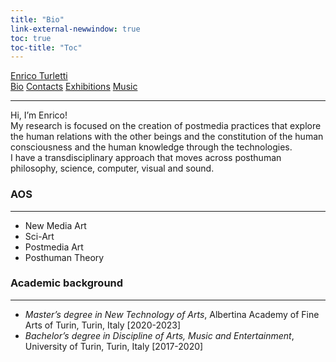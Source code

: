 ```yaml
---
title: "Bio"
link-external-newwindow: true
toc: true
toc-title: "Toc"
---
```

<div class="navbar">
  <div class="index-logo"><a href="index.html">Enrico Turletti</a></div>
  <div class="other-links">
  <a href="#">Bio</a>
  <a href="contacts.html">Contacts</a>
  <a href="exhibitions.html">Exhibitions</a>
  <a href="music.html">Music</a>
  <hr>
  </div>
</div>
Hi, I'm Enrico!<br>
My research is focused on the creation of postmedia practices that explore the human relations with the other beings and the constitution of the human consciousness and the human knowledge through the technologies.<br>
I have a transdisciplinary approach that moves across posthuman philosophy, science, computer, visual and sound. 

<h3>AOS</h3>
<hr>
<ul class="aos-ul">
<li>New Media Art</li>
<li>Sci-Art</li>
<li>Postmedia Art</li>
<li>Posthuman Theory</li>
</ul>

<h3>Academic background</h3>
<hr>
<ul class="aos-ul">
<li>*Master's degree in New Technology of Arts*, Albertina Academy of Fine Arts of Turin, Turin, Italy [2020-2023]</li>
<li>*Bachelor's degree in Discipline of Arts, Music and Entertainment*, University of Turin, Turin, Italy [2017-2020]</li>
</ul>
